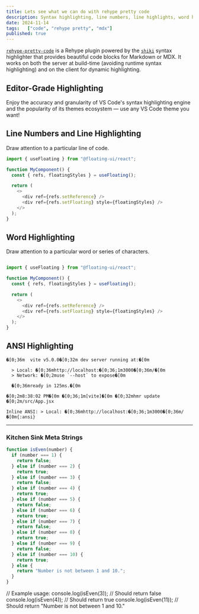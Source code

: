 ```yaml
---
title: Lets see what we can do with rehype pretty code	
description: Syntax highlighting, line numbers, line highlights, word highlights
date: 2024-11-14	
tags:	["code", "rehype pretty", "mdx"]
published: true
---
```


[`rehype-pretty-code`](https://github.com/atomiks/rehype-pretty-code) is a Rehype plugin powered by the 
[`shiki`](https://github.com/shikijs/shiki) syntax highlighter that provides beautiful code blocks for Markdown or MDX. It works on both the server at build-time (avoiding runtime syntax highlighting) and on the client for dynamic highlighting.

## Editor-Grade Highlighting
<span className="mix-blend-plus-lighter text-zinc-400/80">
Enjoy the accuracy and granularity of VS Code's syntax highlighting engine and 
the popularity of its themes ecosystem — use any VS Code theme you want!
</span>

## Line Numbers and Line Highlighting
Draw attention to a particular line of code.
```js {4} showLineNumbers
import { useFloating } from "@floating-ui/react";

function MyComponent() {
  const { refs, floatingStyles } = useFloating();

  return (
    <>
      <div ref={refs.setReference} />
      <div ref={refs.setFloating} style={floatingStyles} />
    </>
  );
}
```

## Word Highlighting
Draw attention to a particular word or series of characters.

```js /floatingStyles/

import { useFloating } from "@floating-ui/react";

function MyComponent() {
  const { refs, floatingStyles } = useFloating();

  return (
    <>
      <div ref={refs.setReference} />
      <div ref={refs.setFloating} style={floatingStyles} />
    </>
  );
}
```
## ANSI Highlighting
```ansi
�[0;36m  vite v5.0.0�[0;32m dev server running at:�[0m

  > Local: �[0;36mhttp://localhost:�[0;36;1m3000�[0;36m/�[0m
  > Network: �[0;2muse `--host` to expose�[0m

  �[0;36mready in 125ms.�[0m

�[0;2m8:38:02 PM�[0m �[0;36;1m[vite]�[0m �[0;32mhmr update �[0;2m/src/App.jsx

Inline ANSI: > Local: �[0;36mhttp://localhost:�[0;36;1m3000�[0;36m/�[0m{:ansi}
```
---

### Kitchen Sink Meta Strings

```js showLineNumbers {2-4} title="isEven.js" /console/caption="In a caption"
function isEven(number) {
  if (number === 1) {
    return false;
  } else if (number === 2) {
    return true;
  } else if (number === 3) {
    return false;
  } else if (number === 4) {
    return true;
  } else if (number === 5) {
    return false;
  } else if (number === 6) {
    return true;
  } else if (number === 7) {
    return false;
  } else if (number === 8) {
    return true;
  } else if (number === 9) {
    return false;
  } else if (number === 10) {
    return true;
  } else {
    return "Number is not between 1 and 10.";
  }
}
```
// Example usage:
console.log(isEven(3)); // Should return false
console.log(isEven(4)); // Should return true
console.log(isEven(11)); // Should return "Number is not between 1 and 10."
